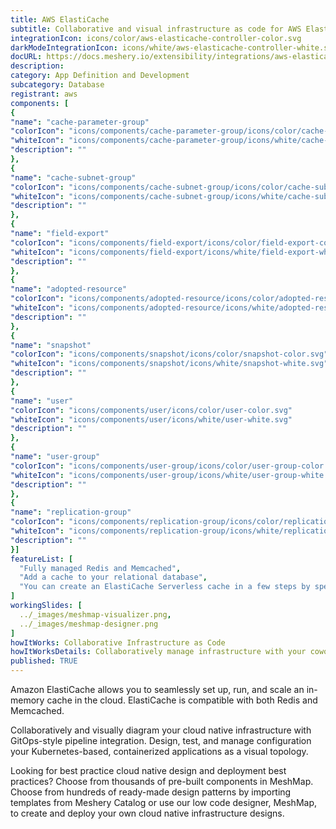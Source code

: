 ```yaml
---
title: AWS ElastiCache
subtitle: Collaborative and visual infrastructure as code for AWS ElastiCache
integrationIcon: icons/color/aws-elasticache-controller-color.svg
darkModeIntegrationIcon: icons/white/aws-elasticache-controller-white.svg
docURL: https://docs.meshery.io/extensibility/integrations/aws-elasticache-controller
description: 
category: App Definition and Development
subcategory: Database
registrant: aws
components: [
{
"name": "cache-parameter-group"
"colorIcon": "icons/components/cache-parameter-group/icons/color/cache-parameter-group-color.svg"
"whiteIcon": "icons/components/cache-parameter-group/icons/white/cache-parameter-group-white.svg"
"description": ""
},
{
"name": "cache-subnet-group"
"colorIcon": "icons/components/cache-subnet-group/icons/color/cache-subnet-group-color.svg"
"whiteIcon": "icons/components/cache-subnet-group/icons/white/cache-subnet-group-white.svg"
"description": ""
},
{
"name": "field-export"
"colorIcon": "icons/components/field-export/icons/color/field-export-color.svg"
"whiteIcon": "icons/components/field-export/icons/white/field-export-white.svg"
"description": ""
},
{
"name": "adopted-resource"
"colorIcon": "icons/components/adopted-resource/icons/color/adopted-resource-color.svg"
"whiteIcon": "icons/components/adopted-resource/icons/white/adopted-resource-white.svg"
"description": ""
},
{
"name": "snapshot"
"colorIcon": "icons/components/snapshot/icons/color/snapshot-color.svg"
"whiteIcon": "icons/components/snapshot/icons/white/snapshot-white.svg"
"description": ""
},
{
"name": "user"
"colorIcon": "icons/components/user/icons/color/user-color.svg"
"whiteIcon": "icons/components/user/icons/white/user-white.svg"
"description": ""
},
{
"name": "user-group"
"colorIcon": "icons/components/user-group/icons/color/user-group-color.svg"
"whiteIcon": "icons/components/user-group/icons/white/user-group-white.svg"
"description": ""
},
{
"name": "replication-group"
"colorIcon": "icons/components/replication-group/icons/color/replication-group-color.svg"
"whiteIcon": "icons/components/replication-group/icons/white/replication-group-white.svg"
"description": ""
}]
featureList: [
  "Fully managed Redis and Memcached",
  "Add a cache to your relational database",
  "You can create an ElastiCache Serverless cache in a few steps by specifying a cache name in Meshery"
]
workingSlides: [
  ../_images/meshmap-visualizer.png,
  ../_images/meshmap-designer.png
]
howItWorks: Collaborative Infrastructure as Code
howItWorksDetails: Collaboratively manage infrastructure with your coworkers synchronously sharing the same designs.
published: TRUE
---
```

<p>
Amazon ElastiCache allows you to seamlessly set up, run, and scale an in-memory cache in the cloud. ElastiCache is compatible with both Redis and Memcached.
</p>
<p>
    Collaboratively and visually diagram your cloud native infrastructure with GitOps-style pipeline integration. Design, test, and manage configuration your Kubernetes-based, containerized applications as a visual topology.
</p>
<p>
    Looking for best practice cloud native design and deployment best practices? Choose from thousands of pre-built components in MeshMap. Choose from hundreds of ready-made design patterns by importing templates from Meshery Catalog or use our low code designer, MeshMap, to create and deploy your own cloud native infrastructure designs.
</p>
